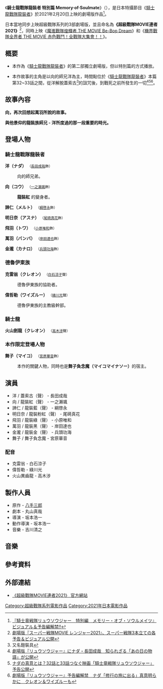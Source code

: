 {{電影資訊框
 | 名稱 = 騎士龍戰隊龍裝者 特別篇 Memory·of·Soulmate
 | 電影原名 = {{lang|ja|騎士竜戦隊リュウソウジャー 特別編 メモリー・オブ・ソウルメイツ}}
 | 圖像 = 
 | 圖像大小 = 
 | 圖像說明 = 
 | 片名表記 = 
 | 副標題 = 你所不知道的，我的騎士道
 | 導演 = 坂本浩一
 | 監製 = 
 | 編劇 = 丸山真哉
 | 原著 = [[八手三郎|八手三郎]]
 | 主演 = [[一之瀨颯|一之瀨颯]] <br/> [[綱啓永|綱啓永]] <br/> [[尾碕真花|尾碕真花]] <br/> [[小原唯和|小原唯和]] <br/> [[岸田達也|岸田達也]] <br/> [[兵頭功海|兵頭功海]] <br/> [[長田成哉|長田成哉]] <br/> [[宮原華音|宮原華音]]
 | 配音 = [[高木涉|高木涉]] <br/> [[白石涼子|白石涼子]] <br/> [[綠川光|綠川光]]
 | 攝影     = 松村文雄
 | 剪輯     = 柳澤和子
 | 音效     = [[松本淳一|松本淳一]]
 | 製片商   = [[東映|東映]]<br/>[[朝日電視台|tv asahi]]<br/>[[東映AG|東映AG]]
 | 片長     = 39分鐘
 | 產地     = {{JPN}}
 | 語言     = [[日語|日語]]
 | 上映日期 = {{電影日期|2021|2|20|日本}}
 | 發行商 = 
 | 發行日期 = 
 | 公映許可 = 
 | 預算 = 
 | 票房 = 
 | 前集 =《[[騎士龍戰隊龍裝者_THE_MOVIE_時空穿梭！恐龍大恐慌!!|騎士龍戰隊龍裝者 THE MOVIE 時空穿梭！恐龍大恐慌!!]]》<br/>《[[劇場版_騎士龍戰隊龍裝者VS魯邦連者VS巡邏連者|劇場版 騎士龍戰隊龍裝者VS魯邦連者VS巡邏連者]]》&《[[魔進戰隊煌輝者_EpisodeZERO|魔進戰隊煌輝者 EpisodeZERO]]》(超級戰隊電影派對）
 | 續集 = 《[[魔進戰隊煌輝者VS龍裝者|魔進戰隊煌輝者VS龍裝者]]》<br/>《[[假面騎士聖刃_+_機界戰隊全界者_超級英雄戰記|假面騎士聖刃 + 機界戰隊全界者 超級英雄戰記]]》＆《[[劇場版短篇_假面騎士REVICE|劇場版短篇 假面騎士REVICE]]》<br/>《[[機界戰隊全界者VS煌輝者VS前輩者|機界戰隊全界者VS煌輝者VS前輩者]]》
 | 相關劇集 = [[超級戰隊系列|超級戰隊系列]]
 | 官方網站 = [http://movie-ranger.com/sphone/ 超級戰隊MOVIE連者2021]
}}

《''' 騎士龍戰隊龍裝者 特別篇 Memory·of·Soulmate'''》（{{lang-ja|騎士竜戦隊リュウソウジャー 特別編 メモリー・オブ・ソウルメイツ}}），是日本特攝節目《[[騎士龍戰隊龍裝者|騎士龍戰隊龍裝者]]》於2021年2月20日上映的劇場版作品<ref> [https://www.toei.co.jp/release/movie/1225207_979.html 『騎士竜戦隊リュウソウジャー　特別編　メモリー・オブ・ソウルメイツ』ビジュアル＆予告編解禁‼] </ref>。

日本當地同步上映超級戰隊系列的3部劇場版，並且命名為'''《超級戰隊MOVIE連者2021》'''<ref>[https://news.yahoo.co.jp/articles/901b276a53dca86188910a8229c6eafce92d4606 劇場版『スーパー戦隊MOVIE レンジャー2021』、スーパー戦隊3本立ての各予告＆ビジュアル公開]</ref>，同時上映《[[魔進戰隊煌輝者_THE_MOVIE_Be-Bop_Dream|魔進戰隊煌輝者 THE MOVIE Be-Bop Dream]]》和《[[機界戰隊全界者_THE_MOVIE_赤色戰鬥！全戰隊大集會！！|機界戰隊全界者 THE MOVIE 赤色戰鬥！全戰隊大集會！！]]》。

== 概要 ==
* 本作為《[[騎士龍戰隊龍裝者|騎士龍戰隊龍裝者]]》的第二部獨立劇場版，但以特別篇的方式播放。

* 本作故事的主角是以向的師兄洋為主，時間點位於《[[騎士龍戰隊龍裝者|騎士龍戰隊龍裝者]]》本篇第32~33話之間，從洋解脫蓋索古<ref>又名鎧裝具</ref>的詛咒後，到戰死之前所發生的一切<ref>[https://news.yahoo.co.jp/articles/ccc621f150ac83b171178be1627b09f019064539 劇場版『リュウソウジャー』にナダ・長田成哉　知られざる「あの日の物語」が公開]</ref><ref> [https://natalie.mu/eiga/news/414737 ナダの真意とは？32話と33話つなぐ映画「騎士竜戦隊リュウソウジャー」予告公開]</ref><ref> [https://www.okinawatimes.co.jp/articles/-/701730 劇場版『リュウソウジャー』予告編解禁　ナダ「修行の旅に出る」真意明らかに　クレオン＆ワイズルーも]</ref>。

== 故事內容 ==
'''向，再次回想起萬羽所說的故事。'''

'''與他景仰的龍裝族師兄 - 洋所度過的那一段重要的時光。'''

== 登場人物 ==
=== 騎士龍戰隊龍裝者 ===
''' 洋（ナダ） ''' <small>（[[長田成哉|長田成哉]]飾）</small>
: 向的師兄弟。
''' 向（コウ） ''' <small>（[[一之瀨颯|一之瀨颯]]飾）</small>
: '''龍裝紅''' 的變身者。
''' 諦仁（メルト） ''' <small>（[[綱啓永|綱啓永]]飾）</small>
: 
''' 明日奈（アスナ） ''' <small>（[[尾碕真花|尾碕真花]]飾）</small>
: 
''' 飛羽（トワ） ''' <small>（[[小原唯和|小原唯和]]飾）</small>
: 
''' 萬羽（バンバ） ''' <small>（[[岸田達也|岸田達也]]飾）</small>
: 
''' 金瀧（カナロ） ''' <small>（[[兵頭功海|兵頭功海]]飾）</small>
:

=== 德魯伊東族 ===
''' 克雷翁（クレオン） ''' <small>（[[白石涼子|白石涼子]]聲）</small>
: 德魯伊東族的協助者。 
''' 偉哲勒（ワイズルー） ''' <small>（[[綠川光|綠川光]]聲）</small>
: 德魯伊東族的主教級幹部。
=== 騎士龍 ===
''' 火山劍龍（クレオン） ''' <small>（[[高木涉|高木涉]]聲）</small>
=== 本作限定登場人物 ===
''' 舞子（マイコ） ''' <small>（[[宮原華音|宮原華音]]飾）</small>
: 本作的關鍵人物，同時也是'''舞子負念魔（マイコマイナソー）'''的宿主。

== 演員 ==
* 洋 / 蓋索古（聲） - 長田成哉
* 向 / 龍裝紅（聲） - 一之瀨颯
* 諦仁 / 龍裝藍（聲） - 綱啓永
* 明日奈 / 龍裝粉紅（聲） - 尾碕真花
* 飛羽 / 龍裝綠（聲） - 小原唯和
* 萬羽 / 龍裝黑（聲） - 岸田達也
* 金瀧 / 龍裝金（聲） - 兵頭功海
* 舞子 / 舞子負念魔 - 宮原華音
=== 配音 ===
* 克雷翁 - 白石涼子
* 偉哲勒 - 綠川光
* 火山異齒龍 - 高木涉

== 製作人員 ==
* 原作 - [[八手三郎|八手三郎]]
* 劇本 - 丸山真哉
* 導演 - 坂本浩一 
* 動作導演 - 坂本浩一
* 音樂 - 吉川清之

== 音樂 ==

== 參考資料 ==
{{Reflist}}

== 外部連結 ==
* [http://movie-ranger.com/ 《超級戰隊MOVIE連者2021》 官方網站]{{ja}}

{{超級戰隊系列}}
[[Category:超級戰隊系列電影作品|Category:超級戰隊系列電影作品]]
[[Category:2021年日本電影作品|Category:2021年日本電影作品]]
